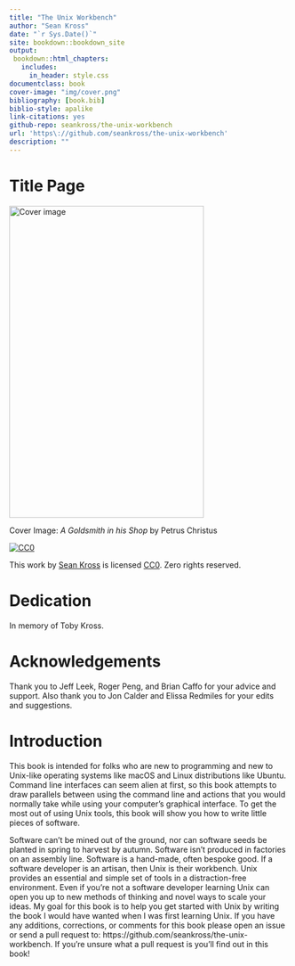 ```yaml
--- 
title: "The Unix Workbench"
author: "Sean Kross"
date: "`r Sys.Date()`"
site: bookdown::bookdown_site
output:
 bookdown::html_chapters:
   includes:
     in_header: style.css
documentclass: book
cover-image: "img/cover.png"
bibliography: [book.bib]
biblio-style: apalike
link-citations: yes
github-repo: seankross/the-unix-workbench
url: 'https\://github.com/seankross/the-unix-workbench'
description: ""
---
```


# Title Page {-}

<img src="img/cover.png" width="350" height="560" alt="Cover image" />

Cover Image: *A Goldsmith in his Shop* by Petrus Christus

[![CC0](https://licensebuttons.net/p/zero/1.0/88x31.png)](https://creativecommons.org/publicdomain/zero/1.0/)

This work by [Sean Kross](http://seankross.com) is licensed 
[CC0](https://creativecommons.org/publicdomain/zero/1.0/). Zero rights reserved.

# Dedication {-}

In memory of Toby Kross.

# Acknowledgements {-}

Thank you to Jeff Leek, Roger Peng, and Brian Caffo for your advice and support.
Also thank you to Jon Calder and Elissa Redmiles for your edits and suggestions.


# Introduction {-}

This book is intended for folks who are new to programming and new to Unix-like
operating systems like macOS and Linux distributions like Ubuntu. Command line 
interfaces can seem alien at first, so this book
attempts to draw parallels between using the command line and actions that you
would normally take while using your computer's graphical interface.
To get the most out of using Unix tools, this book will show you how to write
little pieces of software. 

Software can't be mined out of the ground, nor can software seeds be planted in
spring to harvest by autumn. Software isn't produced in factories on an
assembly line. Software is a hand-made, often bespoke good. If a software
developer is an artisan, then Unix is their workbench. Unix provides an
essential and simple set of tools in a distraction-free environment. Even if
you're not a software developer learning Unix can open you up to new methods
of thinking and novel ways to scale your ideas. My goal
for this book is to help you get started with Unix by writing the book I would
have wanted when I was first learning Unix. If you have any additions,
corrections, or comments for this book please open an issue or send a pull
request to: https://github.com/seankross/the-unix-workbench. If you're unsure
what a pull request is you'll find out in this book!
